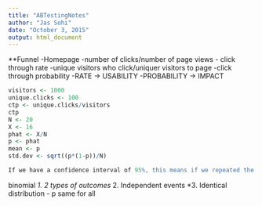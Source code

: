 ```yaml
---
title: "ABTestingNotes"
author: "Jas Sohi"
date: "October 3, 2015"
output: html_document
---
```

**Funnel
-Homepage
-number of clicks/number of page views - click through rate
-unique visitors who click/uniquer visitors to page
-click through probability
-RATE -> USABILITY
-PROBABILITY -> IMPACT
```r
visitors <- 1000
unique.clicks <- 100
ctp <- unique.clicks/visitors
ctp
N <- 20
X <- 16
phat <- X/N
p <- phat
mean <- p
std.dev <- sqrt((p*(1-p))/N)

If we have a confidence interval of 95%, this means if we repeated the experiment several times we would expect the interval we construct around our sample mean to contain the true population mean 95% of the time.
```
binomial 
*1. 2 types of outcomes
*2. Independent events
*3. Identical distribution - p same for all


